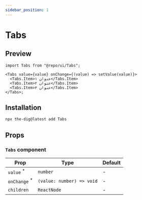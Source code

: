 ```yaml
---
sidebar_position: 1
---
```


# Tabs

## Preview


<Container className="flex flex-col gap-4">
  <TabsPreview />
</Container>

```tsx
import Tabs from "@repo/ui/Tabs";

<Tabs value={value} onChange={(value) => setValue(value)}>
  <Tabs.Item>عنوان ۱</Tabs.Item>
  <Tabs.Item>عنوان ۲</Tabs.Item>
  <Tabs.Item>عنوان ۳</Tabs.Item>
</Tabs>;
```

## Installation

```bash
npx the-dig@latest add Tabs
```

## Props

### `Tabs` component

| Prop                                                            | Type                      | Default |
| --------------------------------------------------------------- | ------------------------- | ------- |
| `value` <sup className="text-red-600 text-caption2">\*</sup>    | `number`                  | -       |
| `onChange` <sup className="text-red-600 text-caption2">\*</sup> | `(value: number) => void` | -       |
| `children`                                                      | `ReactNode`               | -       |

